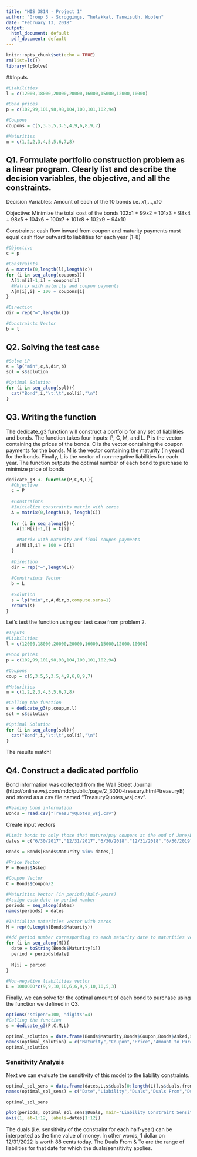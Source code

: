 ---
title: "MIS 381N - Project 1"
author: "Group 3 - Scroggings, Thelakkat, Tanwisuth, Wooten"
date: "February 13, 2018"
output:
  html_document: default
  pdf_document: default
---

```{r setup, include=FALSE}
knitr::opts_chunk$set(echo = TRUE)
rm(list=ls())
library(lpSolve)
```

##Inputs 

```{r}
#Liabilities 
l = c(12000,18000,20000,20000,16000,15000,12000,10000)

#Bond prices
p = c(102,99,101,98,98,104,100,101,102,94)

#Coupons
coupons = c(5,3.5,5,3.5,4,9,6,8,9,7)

#Maturities
m = c(1,2,2,3,4,5,5,6,7,8)
```

## Q1. Formulate portfolio construction problem as a linear program. Clearly list and describe the decision variables, the objective, and all the constraints.

Decision Variables: Amount of each of the 10 bonds i.e. x1,...,x10

Objective: Minimize the total cost of the bonds 102x1 + 99x2 + 101x3 + 98x4 + 98x5 + 104x6 + 100x7 + 101x8 + 102x9 + 94x10

Constraints: cash flow inward from coupon and maturity payments must equal cash flow outward to liabilities for each year (1-8)

```{r}
#Objective
c = p

#Constraints
A = matrix(0,length(l),length(c))
for (i in seq_along(coupons)){
  A[1:m[i]-1,i] = coupons[i]
  #Matrix with maturity and coupon payments
  A[m[i],i] = 100 + coupons[i]
}

#Direction
dir = rep("=",length(l))

#Constraints Vector 
b = l
```

## Q2. Solving the test case

```{r}
#Solve LP
s = lp("min",c,A,dir,b)
sol = s$solution

#Optimal Solution
for (i in seq_along(sol)){
  cat("Bond",i,"\t:\t",sol[i],"\n")
}
```

## Q3. Writing the function

The dedicate_g3 function will construct a portfolio for any set of liabilities and bonds. The function takes four inputs: P, C, M, and L. P is the vector containing the prices of the bonds. C is the vector containing the coupon payments for the bonds. M is the vector containing the maturity (in years) for the bonds. Finally, L is the vector of non-negative liabilities for each year. The function outputs the optimal number of each bond to purchase to minimize price of bonds

```{r}
dedicate_g3 <- function(P,C,M,L){
  #Objective
  c = P
  
  #Constraints
  #Initialize constraints matrix with zeros
  A = matrix(0,length(L), length(C))
  
  for (i in seq_along(C)){
    A[1:M[i]-1,i] = C[i]
    
    #Matrix with maturity and final coupon payments
    A[M[i],i] = 100 + C[i]
  }
  
  #Direction
  dir = rep("=",length(L))
  
  #Constraints Vector
  b = L
  
  #Solution
  s = lp("min",c,A,dir,b,compute.sens=1)
  return(s)
}
```

Let's test the function using our test case from problem 2.

```{r}
#Inputs
#Liabilities
l = c(12000,18000,20000,20000,16000,15000,12000,10000)

#Bond prices
p = c(102,99,101,98,98,104,100,101,102,94)

#Coupons
coup = c(5,3.5,5,3.5,4,9,6,8,9,7)

#Maturities
m = c(1,2,2,3,4,5,5,6,7,8)

#Calling the function
s = dedicate_g3(p,coup,m,l)
sol = s$solution

#Optimal Solution
for (i in seq_along(sol)){
  cat("Bond",i,"\t:\t",sol[i],"\n")
}
```

The results match! 

## Q4. Construct a dedicated portfolio

Bond information was collected from the Wall Street Journal (http://online.wsj.com/mdc/public/page/2_3020-treasury.html#treasuryB) and stored as a csv file named "TreasuryQuotes_wsj.csv".

```{r}
#Reading bond information
Bonds = read.csv("TreasuryQuotes_wsj.csv")
```

Create input vectors

```{r}
#Limit bonds to only those that mature/pay coupons at the end of June/December
dates = c("6/30/2017","12/31/2017","6/30/2018","12/31/2018","6/30/2019","12/31/2019","6/30/2020","12/31/2020","6/30/2021","12/31/2021","6/30/2022","12/31/2022")

Bonds = Bonds[Bonds$Maturity %in% dates,]

#Price Vector
P = Bonds$Asked

#Coupon Vector
C = Bonds$Coupon/2

#Maturities Vector (in periods/half-years)
#Assign each date to period number
periods = seq_along(dates)
names(periods) = dates

#Initialize maturities vector with zeros
M = rep(0,length(Bonds$Maturity))

#Add period number corresponding to each maturity date to maturities vector
for (i in seq_along(M)){
  date = toString(Bonds$Maturity[i])
  period = periods[date]
  
  M[i] = period
}

#Non-negative liabilities vector
L = 1000000*c(9,9,10,10,6,6,9,9,10,10,5,3)
```

Finally, we can solve for the optimal amount of each bond to purchase using the function we defined in Q3.

```{r}
options("scipen"=100, "digits"=4)
#Calling the function
s = dedicate_g3(P,C,M,L)

optimal_solution = data.frame(Bonds$Maturity,Bonds$Coupon,Bonds$Asked,s$solution)
names(optimal_solution) = c("Maturity","Coupon","Price","Amount to Purchase")
optimal_solution
```

### Sensitivity Analysis
Next we can evaluate the sensitivity of this model to the liability constraints.

```{r}
optimal_sol_sens = data.frame(dates,L,s$duals[0:length(L)],s$duals.from[0:length(L)],s$duals.to[0:length(L)])
names(optimal_sol_sens) = c("Date","Liability","Duals","Duals From","Duals To")

optimal_sol_sens
```

```{r}
plot(periods, optimal_sol_sens$Duals, main="Liability Constraint Sensitivities Over Time", xlab="Liability Date", ylab="Duals", type='o', col='blue', xaxt='n')
axis(1, at=1:12, labels=dates[1:12])
```

The duals (i.e. sensitivity of the constraint for each half-year) can be interperted as the time value of money. In other words,  1 dollar on 12/31/2022 is worth 88 cents today. The Duals From & To are the range of liabilities for that date for which the duals/sensitivity applies.
